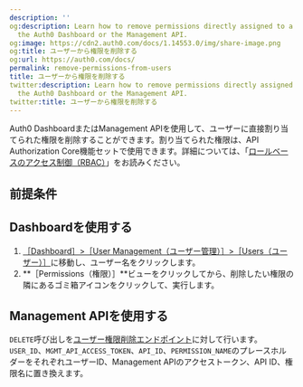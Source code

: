 ```yaml
---
description: ''
og:description: Learn how to remove permissions directly assigned to a user using
  the Auth0 Dashboard or the Management API.
og:image: https://cdn2.auth0.com/docs/1.14553.0/img/share-image.png
og:title: ユーザーから権限を削除する
og:url: https://auth0.com/docs/
permalink: remove-permissions-from-users
title: ユーザーから権限を削除する
twitter:description: Learn how to remove permissions directly assigned to a user using
  the Auth0 Dashboard or the Management API.
twitter:title: ユーザーから権限を削除する
---
```


Auth0 DashboardまたはManagement APIを使用して、ユーザーに直接割り当てられた権限を削除することができます。割り当てられた権限は、API Authorization Core機能セットで使用できます。詳細については、「[ロールベースのアクセス制御（RBAC）](/rbac)」をお読みください。

## 前提条件



## Dashboardを使用する

1. [［Dashboard］>［User Management（ユーザー管理）］>［Users（ユーザー）］](%24%7Bmanage_url%7D/#/users)に移動し、ユーザー名をクリックします。
2. **［Permissions（権限）］**ビューをクリックしてから、削除したい権限の隣にあるゴミ箱アイコンをクリックして、実行します。

## Management APIを使用する

`DELETE`呼び出しを[ユーザー権限削除エンドポイント](https://auth0.com/docs/api/management/v2#!/Users/delete_permissions)に対して行います。`USER_ID`、`MGMT_API_ACCESS_TOKEN`、`API_ID`、`PERMISSION_NAME`のプレースホルダーをそれぞれユーザーID、Management APIのアクセストークン、API ID、権限名に置き換えます。